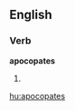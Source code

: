 
==English==

===Verb===
'''apocopates'''

# {{third-person singular of|[[apocopate]]}}

[[hu:apocopates]]